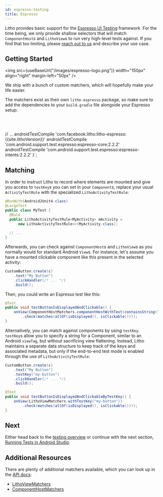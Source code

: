 ```yaml
---
id: espresso-testing
title: Espresso
---
```


Litho provides basic support for the
[Espresso UI Testing](https://developer.android.com/training/testing/ui-testing/espresso-testing.html)
framework. For the time being, we only provide shallow selectors that will match `ComponentHost`s and
`LithoView`s to run very high-level tests against. If you find that too limiting, please
[reach out to us](https://github.com/facebook/litho/issues/new) and describe your use case.

## Getting Started

<img src={useBaseUrl("/images/espresso-logo.png")} width="150px" align="right" margin-left="50px" /> 

We ship with a bunch of custom matchers, which will hopefully make your life easier.

The matchers exist as their own `litho-espresso` package, so make sure to add the
dependencies to your `build.gradle` file alongside your Espresso setup:

<br clear="right" />
<br />

  // ...
  androidTestCompile 'com.facebook.litho:litho-espresso:{{site.lithoVersion}}'
  androidTestCompile 'com.android.support.test.espresso:espresso-core:2.2.2'
  androidTestCompile 'com.android.support.test.espresso:espresso-intents:2.2.2'
}`; 

<VersionedCodeBlock language="gradle" code={espressoCode} />

## Matching

In order to instruct Litho to record where elements are mounted and give you access to
`testKey`s you can set in your `Component`s, replace your usual `ActivityTestRule`
with the specialized `LithoActivityTestRule`:

```java
@RunWith(AndroidJUnit4.class)
@LargeTest
public class MyTest {
  @Rule
  public LithoActivityTestRule<MyActivity> mActivity =
      new LithoActivityTestRule<>(MyActivity.class);
      
  // ...
}
```

Afterwards, you can check against `ComponentHost`s and `LithoView`s as you normally would
for standard Android `View`s. For instance, let's assume you have a mounted
clickable component like this present in the selected activity:

```java
CustomButton.create(c)
    .text("My Button")
    .clickHandler(/* ... */)
    .build();
```

Then, you could write an Espresso test like this:

```java
@Test
public void testButtonIsDisplayedAndClickable() {
    onView(ComponentHostMatchers.componentHostWithText(containsString("My Button")))
        .check(matches(allOf(isDisplayed(), isClickable())));
}
```

Alternatively, you can match against components by using `testKey`. `testKey`s allow
you to specify a string for a Component, similar to an Android `viewTag`, but without
sacrificing view flattening. Instead, Litho maintains a separate data structure to keep
track of the keys and associated metadata, but only if the end-to-end test mode is enabled
through the use of `LithoActivityTestRule`:

```java
CustomButton.create(c)
    .text("My Button")
    .testKey("my-button")
    .clickHandler(/* ... */)
    .build();
```

```java
@Test
public void testButtonIsDisplayedAndClickableByTestKey() {
    onView(LithoViewMatchers.withTestKey("my-button"))
        .check(matches(allOf(isDisplayed(), isClickable())));
}
```

## Next

Either head back to the [testing overview](testing-overview) or
continue with the next section, [Running Tests in Android Studio](tests-in-android-studio).

## Additional Resources

There are plenty of additional matchers available, which you can look up in the
[API docs](/javadoc/index.html):

- [LithoViewMatchers](/javadoc/com/facebook/litho/testing/espresso/LithoViewMatchers.html)
- [ComponentHostMatchers](/javadoc/com/facebook/litho/testing/espresso/ComponentHostMatchers.html)
